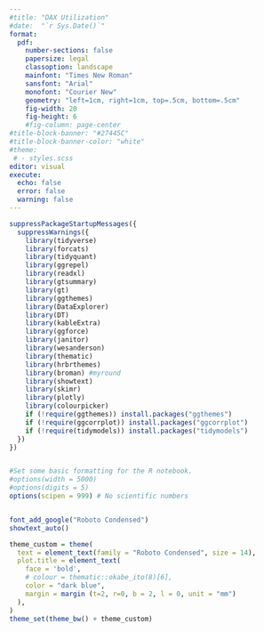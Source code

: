 ```yaml
---
#title: "DAX Utilization"
#date:  "`r Sys.Date()`"
format: 
  pdf:
    number-sections: false
    papersize: legal
    classoption: landscape
    mainfont: "Times New Roman"
    sansfont: "Arial"
    monofont: "Courier New"
    geometry: "left=1cm, right=1cm, top=.5cm, bottom=.5cm"
    fig-width: 20
    fig-height: 6
    #fig-column: page-center
#title-block-banner: "#27445C"
#title-block-banner-color: "white"
#theme: 
 # - styles.scss
editor: visual
execute: 
  echo: false
  error: false
  warning: false
---
```


```r
suppressPackageStartupMessages({
  suppressWarnings({
    library(tidyverse)
    library(forcats)
    library(tidyquant)
    library(ggrepel)
    library(readxl)
    library(gtsummary)
    library(gt)
    library(ggthemes)
    library(DataExplorer)
    library(DT)
    library(kableExtra)
    library(ggforce)
    library(janitor)
    library(wesanderson)
    library(thematic)
    library(hrbrthemes)
    library(broman) #myround
    library(showtext)
    library(skimr)
    library(plotly)
    library(colourpicker)
    if (!require(ggthemes)) install.packages("ggthemes")
    if (!require(ggcorrplot)) install.packages("ggcorrplot")
    if (!require(tidymodels)) install.packages("tidymodels")
  })
})


#Set some basic formatting for the R notebook. 
#options(width = 5000)
#options(digits = 5)
options(scipen = 999) # No scientific numbers 


font_add_google("Roboto Condensed")
showtext_auto()

theme_custom = theme(
  text = element_text(family = "Roboto Condensed", size = 14),
  plot.title = element_text(
    face = 'bold',
    # colour = thematic::okabe_ito(8)[6],
    color = "dark blue",
    margin = margin (t=2, r=0, b = 2, l = 0, unit = "mm")
  ),
)
theme_set(theme_bw() + theme_custom)

````
